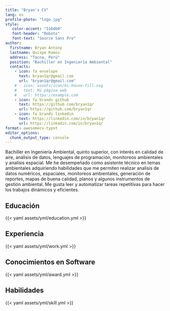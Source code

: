 ```yaml
---
title: "Bryan's CV"
lang: es
profile-photo: "logo.jpg"
style:
   color-accent: "516db0"
   font-header: "Roboto"
   font-text: "Source Sans Pro"
author:
  firstname: Bryan Antony
  lastname: Quispe Ramos
  address: "Tacna, Perú"
  position: "Bachiller en Ingeniería Ambiental"
  contacts:
    - icon: fa envelope
      text: bryan1qr@gmail.com
      url: "bryan1qr@gmail.com"
    # - icon: assets/icon/bi-house-fill.svg
    #   text: Mi página web
    #   url: https://example.com
    - icon: fa brands github
      text: https://github.com/bryan1qr
      url: https://github.com/bryan1qr
    - icon: fa brands linkedin
      text: https://linkedin.com/in/bryan1qr
      url: https://linkedin.com/in/bryan1qr
format: awesomecv-typst
editor_options: 
  chunk_output_type: console
---
```


Bachiller en Ingeniería Ambiental, quinto superior, con interés en calidad de aire, análisis de datos, lenguajes de programación, monitoreos ambientales y analisis espacial. Me he desempeñado como asistente técnico en temas ambientales adquiriendo habilidades que me permiten realizar analisis de datos numéricos, espaciales, monitoreos ambientales, generación de reportes, mapas de buena calidad, planos y algunos instrumentos de gestión ambiental. Me gusta leer y automatizar tareas repetitivas para hacer los trabajos dinámicos y eficientes.

## Educación

{{< yaml assets/yml/education.yml >}}

## Experiencia

{{< yaml assets/yml/work.yml >}}

## Conocimientos en Software

{{< yaml assets/yml/award.yml >}}

## Habilidades

{{< yaml assets/yml/skill.yml >}}